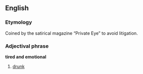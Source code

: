 ==English==
===Etymology===
Coined by the satirical magazine “Private Eye” to avoid litigation.
===Adjectival phrase===
'''tired and emotional'''
# [[drunk]]